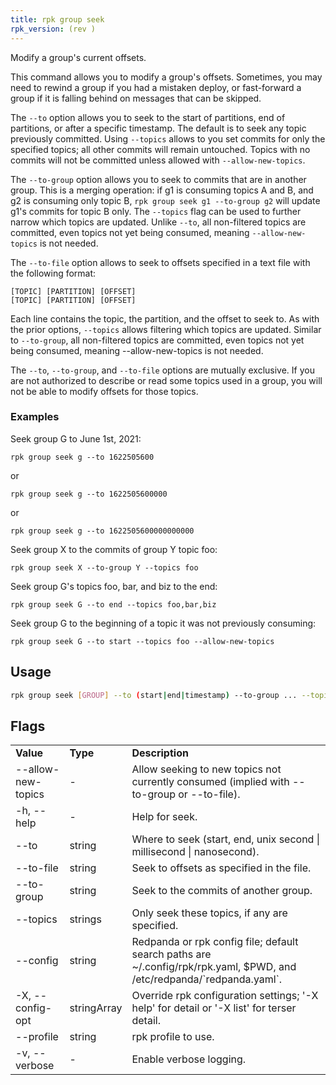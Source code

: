 ```yaml
---
title: rpk group seek
rpk_version: (rev )
---
```


<head>
  <meta name="title" content="rpk group seek | Redpanda Docs" />
  <meta name="description" content="rpk group seek" />
  <link rel="canonical" href="https://docs.redpanda.com/docs/reference/rpk/rpk-group/rpk-group-seek/" />
</head>

Modify a group's current offsets.

This command allows you to modify a group's offsets. Sometimes, you may need to
rewind a group if you had a mistaken deploy, or fast-forward a group if it is
falling behind on messages that can be skipped.

The `--to` option allows you to seek to the start of partitions, end of
partitions, or after a specific timestamp. The default is to seek any topic
previously committed. Using `--topics` allows to you set commits for only the
specified topics; all other commits will remain untouched. Topics with no
commits will not be committed unless allowed with `--allow-new-topics`.

The `--to-group` option allows you to seek to commits that are in another group.
This is a merging operation: if g1 is consuming topics A and B, and g2 is
consuming only topic B, `rpk group seek g1 --to-group g2` will update g1's
commits for topic B only. The `--topics` flag can be used to further narrow which
topics are updated. Unlike `--to`, all non-filtered topics are committed, even
topics not yet being consumed, meaning `--allow-new-topics` is not needed.

The `--to-file` option allows to seek to offsets specified in a text file with
the following format:

```
[TOPIC] [PARTITION] [OFFSET]
[TOPIC] [PARTITION] [OFFSET]
```

Each line contains the topic, the partition, and the offset to seek to. As with
the prior options, `--topics` allows filtering which topics are updated. Similar
to `--to-group`, all non-filtered topics are committed, even topics not yet being
consumed, meaning --allow-new-topics is not needed.

The `--to`, `--to-group`, and `--to-file` options are mutually exclusive. If you are
not authorized to describe or read some topics used in a group, you will not be
able to modify offsets for those topics.

### Examples

Seek group G to June 1st, 2021:

```
rpk group seek g --to 1622505600
```

or

```
rpk group seek g --to 1622505600000
```

or

```
rpk group seek g --to 1622505600000000000

```

Seek group X to the commits of group Y topic foo:

```
rpk group seek X --to-group Y --topics foo
```

Seek group G's topics foo, bar, and biz to the end:

```
rpk group seek G --to end --topics foo,bar,biz
```

Seek group G to the beginning of a topic it was not previously consuming:

```
rpk group seek G --to start --topics foo --allow-new-topics
```

## Usage

```bash
rpk group seek [GROUP] --to (start|end|timestamp) --to-group ... --topics ... [flags]
```

## Flags

<table>
  <tbody>
    <tr>
      <td>
        <strong>Value</strong>
      </td>
      <td>
        <strong>Type</strong>
      </td>
      <td>
        <strong>Description</strong>
      </td>
    </tr>
    <tr>
      <td>--allow-new-topics</td>
      <td>-</td>
      <td>
        Allow seeking to new topics not currently consumed (implied with
        --to-group or --to-file).
      </td>
    </tr>
    <tr>
      <td>-h, --help</td>
      <td>-</td>
      <td>Help for seek.</td>
    </tr>
    <tr>
      <td>--to</td>
      <td>string</td>
      <td>
        Where to seek (start, end, unix second | millisecond | nanosecond).
      </td>
    </tr>
    <tr>
      <td>--to-file</td>
      <td>string</td>
      <td>Seek to offsets as specified in the file.</td>
    </tr>
    <tr>
      <td>--to-group</td>
      <td>string</td>
      <td>Seek to the commits of another group.</td>
    </tr>
    <tr>
      <td>--topics</td>
      <td>strings</td>
      <td>Only seek these topics, if any are specified.</td>
    </tr>
    <tr>
      <td>--config</td>
      <td>string</td>
      <td>
        Redpanda or rpk config file; default search paths are
        ~/.config/rpk/rpk.yaml, $PWD, and /etc/redpanda/`redpanda.yaml`.
      </td>
    </tr>
    <tr>
      <td>-X, --config-opt</td>
      <td>stringArray</td>
      <td>
        Override rpk configuration settings; '-X help' for detail or '-X list'
        for terser detail.
      </td>
    </tr>
    <tr>
      <td>--profile</td>
      <td>string</td>
      <td>rpk profile to use.</td>
    </tr>
    <tr>
      <td>-v, --verbose</td>
      <td>-</td>
      <td>Enable verbose logging.</td>
    </tr>
  </tbody>
</table>
